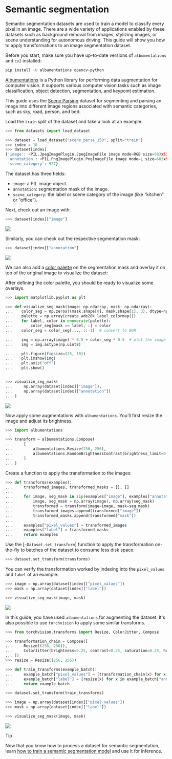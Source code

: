 # Semantic segmentation

Semantic segmentation datasets are used to train a model to classify every pixel in an image. There are
a wide variety of applications enabled by these datasets such as background removal from images, stylizing
images, or scene understanding for autonomous driving. This guide will show you how to apply transformations
to an image segmentation dataset.

Before you start, make sure you have up-to-date versions of `albumentations` and `cv2` installed:

```bash
pip install -U albumentations opencv-python
```

[Albumentations](https://albumentations.ai/) is a Python library for performing data augmentation
for computer vision. It supports various computer vision tasks such as image classification, object
detection, segmentation, and keypoint estimation.

This guide uses the [Scene Parsing](https://huggingface.co/datasets/scene_parse_150) dataset for segmenting
and parsing an image into different image regions associated with semantic categories, such as sky, road, person, and bed.

Load the `train` split of the dataset and take a look at an example:

```py
>>> from datasets import load_dataset

>>> dataset = load_dataset("scene_parse_150", split="train")
>>> index = 10
>>> dataset[index]
{'image': <PIL.JpegImagePlugin.JpegImageFile image mode=RGB size=683x512 at 0x7FB37B0EC810>,
 'annotation': <PIL.PngImagePlugin.PngImageFile image mode=L size=683x512 at 0x7FB37B0EC9D0>,
 'scene_category': 927}
```

The dataset has three fields:

* `image`: a PIL image object.
* `annotation`: segmentation mask of the image.
* `scene_category`: the label or scene category of the image (like “kitchen” or “office”).

Next, check out an image with:

```py
>>> dataset[index]["image"]
```

<div class="flex justify-center">
    <img src="https://huggingface.co/datasets/huggingface/documentation-images/resolve/main/datasets/image_seg.png">
</div>

Similarly, you can check out the respective segmentation mask:

```py
>>> dataset[index]["annotation"]
```

<div class="flex justify-center">
    <img src="https://huggingface.co/datasets/huggingface/documentation-images/resolve/main/datasets/seg_mask.png">
</div>

We can also add a [color palette](https://github.com/tensorflow/models/blob/3f1ca33afe3c1631b733ea7e40c294273b9e406d/research/deeplab/utils/get_dataset_colormap.py#L51) on the
segmentation mask and overlay it on top of the original image to visualize the dataset:

After defining the color palette, you should be ready to visualize some overlays. 

```py
>>> import matplotlib.pyplot as plt

>>> def visualize_seg_mask(image: np.ndarray, mask: np.ndarray):
...    color_seg = np.zeros((mask.shape[0], mask.shape[1], 3), dtype=np.uint8)
...    palette = np.array(create_ade20k_label_colormap())
...    for label, color in enumerate(palette):
...        color_seg[mask == label, :] = color
...    color_seg = color_seg[..., ::-1]  # convert to BGR

...    img = np.array(image) * 0.5 + color_seg * 0.5  # plot the image with the segmentation map
...    img = img.astype(np.uint8)

...    plt.figure(figsize=(15, 10))
...    plt.imshow(img)
...    plt.axis("off")
...    plt.show()


>>> visualize_seg_mask(
...     np.array(dataset[index]["image"]),
...     np.array(dataset[index]["annotation"])
... )
```

<div class="flex justify-center">
    <img src="https://huggingface.co/datasets/huggingface/documentation-images/resolve/main/datasets/seg_overlay.png">
</div>

Now apply some augmentations with `albumentations`. You’ll first resize the image and adjust its brightness.

```py
>>> import albumentations

>>> transform = albumentations.Compose(
...     [
...         albumentations.Resize(256, 256),
...         albumentations.RandomBrightnessContrast(brightness_limit=0.3, contrast_limit=0.3, p=0.5),
...     ]
... )
```

Create a function to apply the transformation to the images:

```py
>>> def transforms(examples):
...     transformed_images, transformed_masks = [], []
...
...     for image, seg_mask in zip(examples["image"], examples["annotation"]):
...         image, seg_mask = np.array(image), np.array(seg_mask)
...         transformed = transform(image=image, mask=seg_mask)
...         transformed_images.append(transformed["image"])
...         transformed_masks.append(transformed["mask"])
...
...     examples["pixel_values"] = transformed_images
...     examples["label"] = transformed_masks
...     return examples
```

Use the [`~Dataset.set_transform`] function to apply the transformation on-the-fly to batches of the dataset to consume less disk space:

```py
>>> dataset.set_transform(transforms)
```

You can verify the transformation worked by indexing into the `pixel_values` and `label` of an example:

```py
>>> image = np.array(dataset[index]["pixel_values"])
>>> mask = np.array(dataset[index]["label"])

>>> visualize_seg_mask(image, mask)
```

<div class="flex justify-center">
    <img src="https://huggingface.co/datasets/huggingface/documentation-images/resolve/main/datasets/albumentations_seg.png">
</div>

In this guide, you have used `albumentations` for augmenting the dataset. It's also possible to use `torchvision` to apply some similar transforms. 

```py 
>>> from torchvision.transforms import Resize, ColorJitter, Compose

>>> transformation_chain = Compose([
...     Resize((256, 256)),
...     ColorJitter(brightness=0.25, contrast=0.25, saturation=0.25, hue=0.1)
... ])
>>> resize = Resize((256, 256))

>>> def train_transforms(example_batch):
...     example_batch["pixel_values"] = [transformation_chain(x) for x in example_batch["image"]]
...     example_batch["label"] = [resize(x) for x in example_batch["annotation"]]
...     return example_batch

>>> dataset.set_transform(train_transforms)

>>> image = np.array(dataset[index]["pixel_values"])
>>> mask = np.array(dataset[index]["label"])

>>> visualize_seg_mask(image, mask)
```

<div class="flex justify-center">
    <img src="https://huggingface.co/datasets/huggingface/documentation-images/resolve/main/datasets/torchvision_seg.png">
</div>

> [!TIP]
> Now that you know how to process a dataset for semantic segmentation, learn
> [how to train a semantic segmentation model](https://huggingface.co/docs/transformers/tasks/semantic_segmentation)
> and use it for inference.